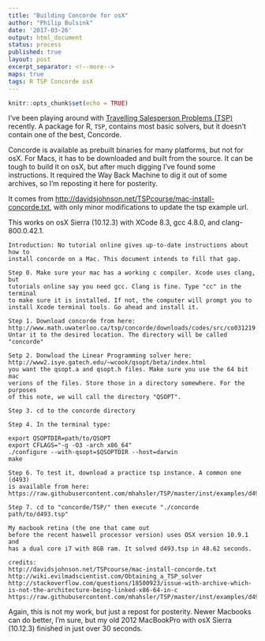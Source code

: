 ```yaml
---
title: "Building Concorde for osX"
author: "Philip Bulsink"
date: '2017-03-26'
output: html_document
status: process
published: true
layout: post
excerpt_separator: <!--more-->
maps: true
tags: R TSP Concorde osX 
---
```


```r
knitr::opts_chunk$set(echo = TRUE)
```

I've been playing around with [Travelling Salesperson Problems (TSP)](https://en.wikipedia.org/wiki/Travelling_salesman_problem) recently. A package for R, `TSP`, contains most basic solvers, but it doesn't contain one of the best, Concorde.

Concorde is available as prebuilt binaries for many platforms, but not for osX. For Macs, it has to be downloaded and built from the source. It can be tough to build it on osX, but after much digging I've found some instructions. It required the Way Back Machine to dig it out of some archives, so I'm reposting it here for posterity. 

It comes from [http://davidsjohnson.net/TSPcourse/mac-install-concorde.txt](http://davidsjohnson.net/TSPcourse/mac-install-concorde.txt), with only minor modifications to update the tsp example url.

This works on osX Sierra (10.12.3) with XCode 8.3, gcc 4.8.0, and clang-800.0.42.1. 
```
Introduction: No tutorial online gives up-to-date instructions about how to 
install concorde on a Mac. This document intends to fill that gap.

Step 0. Make sure your mac has a working c compiler. Xcode uses clang, but 
tutorials online say you need gcc. Clang is fine. Type "cc" in the terminal 
to make sure it is installed. If not, the computer will prompt you to 
install Xcode terminal tools. Go ahead and install it.

Step 1. Download concorde from here: 
http://www.math.uwaterloo.ca/tsp/concorde/downloads/codes/src/co031219.tgz
Untar it to the desired location. The directory will be called "concorde"

Setp 2. Donwload the Linear Programming solver here: 
http://www2.isye.gatech.edu/~wcook/qsopt/beta/index.html
you want the qsopt.a and qsopt.h files. Make sure you use the 64 bit mac 
verions of the files. Store those in a directory somewhere. For the purposes 
of this note, we will call the directory "QSOPT".

Step 3. cd to the concorde directory

Step 4. In the terminal type: 

export QSOPTDIR=path/to/QSOPT
export CFLAGS="-g -O3 -arch x86_64"
./configure --with-qsopt=$QSOPTDIR --host=darwin
make

Step 6. To test it, download a practice tsp instance. A common one (d493) 
is available from here: 
https://raw.githubusercontent.com/mhahsler/TSP/master/inst/examples/d493.tsp

Step 7. cd to "concorde/TSP/" then execute "./concorde path/to/d493.tsp" 

My macbook retina (the one that came out
before the recent haswell processor version) uses OSX version 10.9.1 and 
has a dual core i7 with 8GB ram. It solved d493.tsp in 48.62 seconds.

credits:
http://davidsjohnson.net/TSPcourse/mac-install-concorde.txt
http://wiki.evilmadscientist.com/Obtaining_a_TSP_solver
http://stackoverflow.com/questions/18500923/issue-with-archive-which-is-not-the-architecture-being-linked-x86-64-in-c
https://raw.githubusercontent.com/mhahsler/TSP/master/inst/examples/d493.tsp
```

Again, this is not my work, but just a repost for posterity. Newer Macbooks can do better, I'm sure, but my old 2012 MacBookPro with osX Sierra (10.12.3) finished in just over 30 seconds. 
